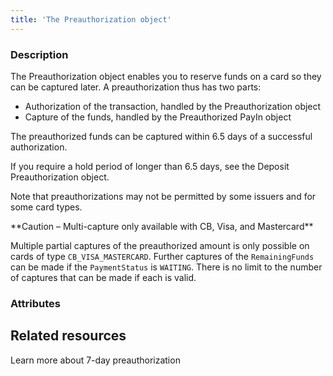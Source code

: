 ```yaml
---
title: 'The Preauthorization object'
---
```


  
### Description
The Preauthorization object enables you to reserve funds on a card so they can be captured later. A preauthorization thus has two parts:  
- Authorization of the transaction, handled by the Preauthorization object  
- Capture of the funds, handled by the Preauthorized PayIn object  

The preauthorized funds can be captured within 6.5 days of a successful authorization.  

If you require a hold period of longer than 6.5 days, see the Deposit Preauthorization object.  

Note that preauthorizations may not be permitted by some issuers and for some card types.  

<Warning>  
**Caution – Multi-capture only available with CB, Visa, and Mastercard** 
  
Multiple partial captures of the preauthorized amount is only possible on cards of type `CB_VISA_MASTERCARD`.
Further captures of the `RemainingFunds` can be made if the `PaymentStatus` is `WAITING`.
There is no limit to the number of captures that can be made if each is valid.  
</Warning> 

### Attributes  

<Id4 />  

<Tag5 />  

<CreationDate />  

<AuthorId1 />  

<DebitedFunds10 />  

<RemainingFunds />  

<AuthorizationDate />  

<Status3 />  

<PaymentStatus1 />  

<ExpirationDate3 />  

<PayInId />  

<ResultCode />  

<ResultMessage />  

<SecureMode />  

<CardId />  

<SecureModeReturnURL />  

<SecureModeRedirectURL />  

<SecureModeNeeded />  

<PaymentType />  

<ExecutionType />  

<StatementDescriptor />  

<Culture3 />  

<SecurityInfo />  

<MultiCapture />  

<BrowserInfo />  

<IpAddress />  

<Billing1 />  

<Shipping1 />  

<Requested3DSVersion />  

<Applied3DSVersion />  

<PreferredCardNetwork />  

<CardInfo />  

<ProfilingAttemptReference />

## Related resources

<Card title="Guide" href="/guides/payment-methods/card/preauthorization">Learn more about 7-day preauthorization</Card>